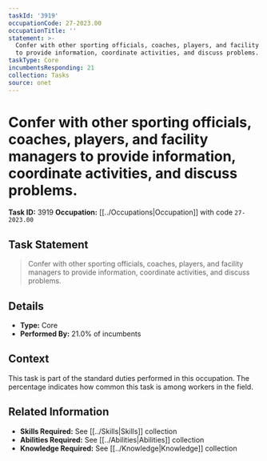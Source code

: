 ```yaml
---
taskId: '3919'
occupationCode: 27-2023.00
occupationTitle: ''
statement: >-
  Confer with other sporting officials, coaches, players, and facility managers
  to provide information, coordinate activities, and discuss problems.
taskType: Core
incumbentsResponding: 21
collection: Tasks
source: onet
---
```

# Confer with other sporting officials, coaches, players, and facility managers to provide information, coordinate activities, and discuss problems.

**Task ID:** 3919
**Occupation:** [[../Occupations|Occupation]] with code `27-2023.00`

## Task Statement

> Confer with other sporting officials, coaches, players, and facility managers to provide information, coordinate activities, and discuss problems.

## Details

- **Type:** Core
- **Performed By:** 21.0% of incumbents

## Context

This task is part of the standard duties performed in this occupation. The percentage indicates how common this task is among workers in the field.

## Related Information

- **Skills Required:** See [[../Skills|Skills]] collection
- **Abilities Required:** See [[../Abilities|Abilities]] collection
- **Knowledge Required:** See [[../Knowledge|Knowledge]] collection
